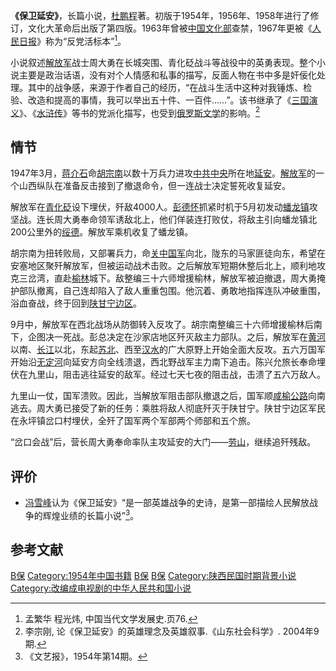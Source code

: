 {{Dablink|关于同名电视剧，参见：[[保卫延安_(电视剧)|保卫延安 (电视剧)]]。}}
'''《保卫延安》'''，长篇小说，[[杜鹏程|杜鹏程]]著。初版于1954年，1956年、1958年进行了修订，文化大革命后出版了第四版。1963年曾被[[中华人民共和国文化部|中国文化部]]查禁，1967年更被《[[人民日报|人民日报]]》称为“反党活标本”<ref>孟繁华 程光炜, 中国当代文学发展史.页76.</ref>。

小说叙述[[中国人民解放军|解放军]]战士周大勇在长城突围、青化砭战斗等战役中的英勇表现。整个小说主要是政治话语，没有对个人情感和私事的描写，反面人物在书中多是奸佞化处理。其中的战争感，来源于作者自己的经历，“在战斗生活中这种对我锤炼、检验、改造和提高的事情，我可以举出五十件、一百件……”。该书继承了《[[三国演义|三国演义]]》、《[[水浒传|水浒传]]》等书的党派化描写，也受到[[俄罗斯文学|俄罗斯文学]]的影响。<ref>李宗刚, 论《保卫延安》的英雄理念及英雄叙事.《山东社会科学》. 2004年9期. </ref>

==情节==
1947年3月，[[蒋介石|蒋介石]]命[[胡宗南|胡宗南]]以数十万兵力进攻[[中共中央|中共中央]]所在地[[延安|延安]]。[[中国人民解放军|解放军]]的一个山西纵队在准备反击接到了撤退命令，但一连战士决定誓死收复延安。

解放军在[[青化砭|青化砭]]设下埋伏，歼敌4000人。[[彭德怀|彭德怀]]抓紧时机于5月初发动[[蟠龙镇_(延安市)|蟠龙镇]]攻坚战。连长周大勇奉命领军诱敌北上，他们佯装连打败仗，将敌主引向蟠龙镇北200公里外的[[绥德县|绥德]]。解放军乘机收复了蟠龙镇。

胡宗南为扭转败局，又部署兵力，命[[渭河平原|关中]][[國民革命軍|国军]]向北，陇东的马家匪徒向东，希望在安塞地区聚歼解放军，但被运动战术击败。之后解放军短期休整后北上，顺利地攻克三岔湾，直赴[[榆林市|榆林]]城下。敌整编三十六师增援榆林，解放军被迫撤退，周大勇掩护部队撤离，自己连却陷入了敌人重重包围。他沉着、勇敢地指挥连队冲破重围，浴血奋战，终于回到[[陕甘宁边区|陕甘宁边区]]。

9月中，解放军在西北战场从防御转入反攻了。胡宗南整编三十六师增援榆林后南下，企图决一死战。彭总决定在沙家店地区歼灭敌主力部队。之后，解放军在[[黄河|黄河]]以南、[[长江|长江]]以北，东起[[苏北|苏北]]、西至[[汉江_(中国)|汉水]]的广大原野上开始全面大反攻。五六万国军开始沿[[无定河|无定河]]向延安方向全线溃退，西北野战军主力南下追击。陈兴允旅长奉命埋伏在九里山，阻击逃往延安的敌军。经过七天七夜的阻击战，击溃了五六万敌人。

九里山一仗，国军溃败。因此，当解放军阻击部队撤退之后，国军顺[[咸榆公路|咸榆公路]]向南逃去。周大勇已接受了新的任务：乘胜将敌人彻底歼灭于陕甘宁。陕甘宁边区军民在永坪镇岔口村埋伏，全歼了国军两个军部两个师部和五个旅。

“岔口会战”后，营长周大勇奉命率队主攻延安的大门——[[劳山乡|劳山]]，继续追歼残敌。

== 评价 ==

*[[冯雪峰|冯雪峰]]认为《保卫延安》“是一部英雄战争的史诗，是第一部描绘人民解放战争的辉煌业绩的长篇小说”<ref>《文艺报》，1954年第14期。</ref>。

==参考文献==
<div class="references-small">
<references></references>
</div>

[[Category:1954年長篇小說|B保]]
[[Category:1954年中国书籍|Category:1954年中国书籍]]
[[Category:中文长篇小说|B保]]
[[Category:第二次国共内战题材小说|B保]]
[[Category:陕西民国时期背景小说|Category:陕西民国时期背景小说]]
[[Category:改编成电视剧的中华人民共和国小说|Category:改编成电视剧的中华人民共和国小说]]